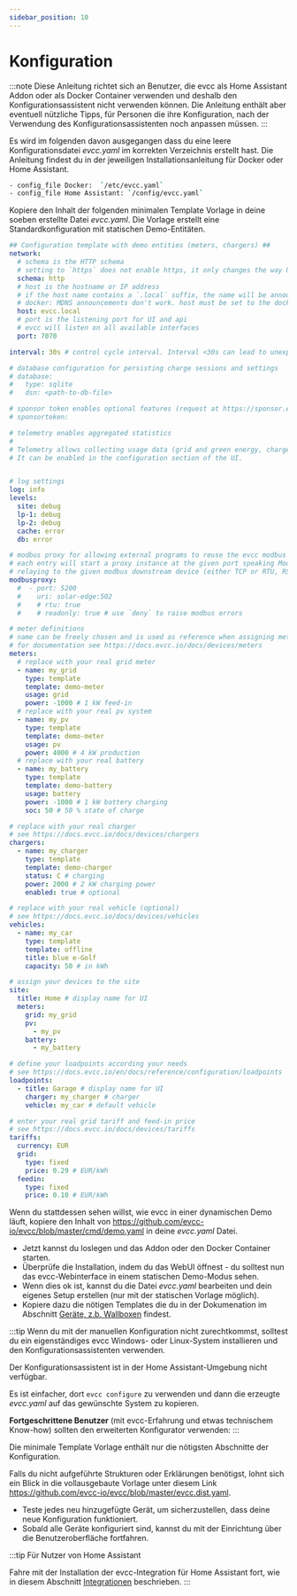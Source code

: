 ```yaml
---
sidebar_position: 10
---
```


# Konfiguration

:::note
Diese Anleitung richtet sich an Benutzer, die evcc als Home Assistant Addon oder als Docker Container verwenden und deshalb
den Konfigurationsassistent nicht verwenden können.
Die Anleitung enthält aber eventuell nützliche Tipps, für Personen die ihre Konfiguration, nach der Verwendung des Konfigurationsassistenten noch anpassen müssen.
:::

Es wird im folgenden davon ausgegangen dass du eine leere Konfigurationsdatei _evcc.yaml_ im korrekten Verzeichnis erstellt hast.
Die Anleitung findest du in der jeweiligen Installationsanleitung für Docker oder Home Assistant.

```sh
- config_file Docker:  `/etc/evcc.yaml`
- config_file Home Assistant: `/config/evcc.yaml`
```

Kopiere den Inhalt der folgenden minimalen Template Vorlage in deine soeben erstellte Datei _evcc.yaml_.
Die Vorlage erstellt eine Standardkonfiguration mit statischen Demo-Entitäten.

```yaml
## Configuration template with demo entities (meters, chargers) ##
network:
  # schema is the HTTP schema
  # setting to `https` does not enable https, it only changes the way URLs are generated
  schema: http
  # host is the hostname or IP address
  # if the host name contains a `.local` suffix, the name will be announced on MDNS
  # docker: MDNS announcements don't work. host must be set to the docker host's name.
  host: evcc.local
  # port is the listening port for UI and api
  # evcc will listen on all available interfaces
  port: 7070

interval: 30s # control cycle interval. Interval <30s can lead to unexpected behavior, see https://docs.evcc.io/docs/reference/configuration/interval

# database configuration for persisting charge sessions and settings
# database:
#   type: sqlite
#   dsn: <path-to-db-file>

# sponsor token enables optional features (request at https://sponsor.evcc.io)
# sponsortoken:

# telemetry enables aggregated statistics
#
# Telemetry allows collecting usage data (grid and green energy, charge power).
# It can be enabled in the configuration section of the UI.


# log settings
log: info
levels:
  site: debug
  lp-1: debug
  lp-2: debug
  cache: error
  db: error

# modbus proxy for allowing external programs to reuse the evcc modbus connection
# each entry will start a proxy instance at the given port speaking Modbus TCP and
# relaying to the given modbus downstream device (either TCP or RTU, RS485 or TCP)
modbusproxy:
  #  - port: 5200
  #    uri: solar-edge:502
  #    # rtu: true
  #    # readonly: true # use `deny` to raise modbus errors

# meter definitions
# name can be freely chosen and is used as reference when assigning meters to site and loadpoints
# for documentation see https://docs.evcc.io/docs/devices/meters
meters:
  # replace with your real grid meter
  - name: my_grid
    type: template
    template: demo-meter
    usage: grid
    power: -1000 # 1 kW feed-in
  # replace with your real pv system
  - name: my_pv
    type: template
    template: demo-meter
    usage: pv
    power: 4000 # 4 kW production
  # replace with your real battery
  - name: my_battery
    type: template
    template: demo-battery
    usage: battery
    power: -1000 # 1 kW battery charging
    soc: 50 # 50 % state of charge

# replace with your real charger
# see https://docs.evcc.io/docs/devices/chargers
chargers:
  - name: my_charger
    type: template
    template: demo-charger
    status: C # charging
    power: 2000 # 2 kW charging power
    enabled: true # optional

# replace with your real vehicle (optional)
# see https://docs.evcc.io/docs/devices/vehicles
vehicles:
  - name: my_car
    type: template
    template: offline
    title: blue e-Golf
    capacity: 50 # in kWh

# assign your devices to the site
site:
  title: Home # display name for UI
  meters:
    grid: my_grid
    pv:
      - my_pv
    battery:
      - my_battery

# define your loadpoints according your needs
# see https://docs.evcc.io/en/docs/reference/configuration/loadpoints
loadpoints:
  - title: Garage # display name for UI
    charger: my_charger # charger
    vehicle: my_car # default vehicle

# enter your real grid tariff and feed-in price
# see https://docs.evcc.io/docs/devices/tariffs
tariffs:
  currency: EUR
  grid:
    type: fixed
    price: 0.29 # EUR/kWh
  feedin:
    type: fixed
    price: 0.10 # EUR/kWh
```


Wenn du stattdessen sehen willst, wie evcc in einer dynamischen Demo läuft,
kopiere den Inhalt von https://github.com/evcc-io/evcc/blob/master/cmd/demo.yaml in deine _evcc.yaml_ Datei.


- Jetzt kannst du loslegen und das Addon oder den Docker Container starten.
- Überprüfe die Installation, indem du das WebUI öffnest - du solltest nun das evcc-Webinterface in einem statischen Demo-Modus sehen.
- Wenn dies ok ist, kannst du die Datei _evcc.yaml_ bearbeiten und dein eigenes Setup erstellen (nur mit der statischen Vorlage möglich).
- Kopiere dazu die nötigen Templates die du in der Dokumenation im Abschnitt [Geräte, z.b. Wallboxen](../devices/chargers) findest.

:::tip
Wenn du mit der manuellen Konfiguration nicht zurechtkommst, solltest du ein eigenständiges evcc Windows- oder Linux-System installieren
 und den Konfigurationsassistenten verwenden.

Der Konfigurationsassistent ist in der Home Assistant-Umgebung nicht verfügbar.

Es ist einfacher, dort `evcc configure` zu verwenden und dann die erzeugte _evcc.yaml_ auf das gewünschte System zu kopieren.

**Fortgeschrittene Benutzer** (mit evcc-Erfahrung und etwas technischem Know-how) sollten den erweiterten Konfigurator verwenden:
:::

Die minimale Template Vorlage enthält nur die nötigsten Abschnitte der Konfiguration.

Falls du nicht aufgeführte Strukturen oder Erklärungen benötigst, lohnt sich ein Blick in die vollausgebaute Vorlage unter diesem
Link https://github.com/evcc-io/evcc/blob/master/evcc.dist.yaml.

- Teste jedes neu hinzugefügte Gerät, um sicherzustellen, dass deine neue Konfiguration funktioniert.
- Sobald alle Geräte konfiguriert sind, kannst du mit der Einrichtung über die Benutzeroberfläche fortfahren.

:::tip
Für Nutzer von Home Assistant

Fahre mit der Installation der evcc-Integration für Home Assistant fort, wie in diesem Abschnitt [Integrationen](../integrations/home-assistant) beschrieben.
:::

